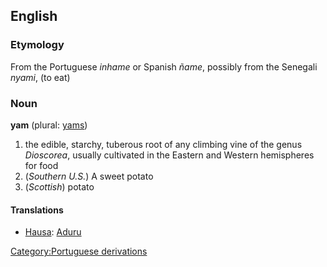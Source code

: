 ==English==
===Etymology===
From the Portuguese ''inhame'' or Spanish ''ñame'', possibly from the Senegali ''nyami'', (to eat)

===Noun===
'''yam''' (plural: [[yams]])
{{wikipedia}}
# the edible, starchy, tuberous root of any climbing vine of the genus ''Dioscorea'', usually cultivated in the Eastern and Western hemispheres for food
#  (''Southern U.S.'') A sweet potato
# (''Scottish'') potato

====Translations====
*[[Hausa]]: [[Aduru]]
[[Category:Portuguese derivations]]